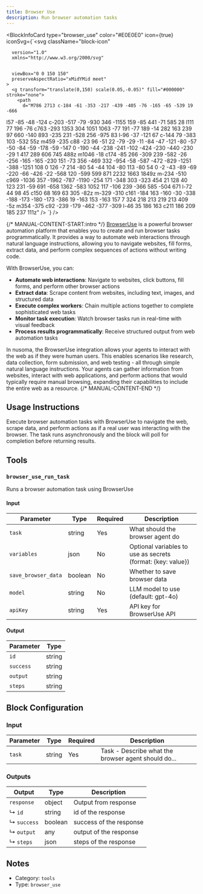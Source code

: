 ```yaml
---
title: Browser Use
description: Run browser automation tasks
---
```



<BlockInfoCard
  type="browser_use"
  color="#E0E0E0"
  icon={true}
  iconSvg={`<svg className="block-icon"
      
      version="1.0"
      xmlns="http://www.w3.org/2000/svg"
      
      
      viewBox="0 0 150 150"
      preserveAspectRatio="xMidYMid meet"
    >
      <g transform="translate(0,150) scale(0.05,-0.05)" fill="#000000" stroke="none">
        <path
          d="M786 2713 c-184 -61 -353 -217 -439 -405 -76 -165 -65 -539 19 -666
l57 -85 -48 -124 c-203 -517 -79 -930 346 -1155 159 -85 441 -71 585 28 l111
77 196 -76 c763 -293 1353 304 1051 1063 -77 191 -77 189 -14 282 163 239 97
660 -140 893 -235 231 -528 256 -975 83 l-96 -37 -121 67 c-144 79 -383 103
-532 55z m459 -235 c88 -23 96 -51 22 -79 -29 -11 -84 -47 -121 -80 -57 -50
-84 -59 -178 -59 -147 0 -190 -44 -238 -241 -102 -424 -230 -440 -230 -29 1
417 289 606 745 488z m1046 -18 c174 -85 266 -309 239 -582 -26 -256 -165
-165 -230 151 -73 356 -469 332 -954 -58 -587 -472 -829 -1251 -388 -1251 108
0 126 -7 214 -80 54 -44 104 -80 113 -80 54 0 -2 -43 -89 -69 -220 -66 -426
-22 -568 120 -599 599 871 2232 1663 1849z m-234 -510 c969 -1036 357 -1962
-787 -1190 -254 171 -348 303 -323 454 21 128 40 123 231 -59 691 -658 1362
-583 1052 117 -106 239 -366 585 -504 671 l-72 44 98 45 c150 68 169 63 305
-82z m-329 -310 c161 -184 163 -160 -30 -338 -188 -173 -180 -173 -386 19
-163 153 -163 157 7 324 218 213 219 213 409 -5z m354 -375 c92 -239 -179
-462 -377 -309 l-46 35 186 163 c211 186 209 185 237 111z"
        />
      </g>
    </svg>`}
/>

{/* MANUAL-CONTENT-START:intro */}
[BrowserUse](https://browser-use.com/) is a powerful browser automation platform that enables you to create and run browser tasks programmatically. It provides a way to automate web interactions through natural language instructions, allowing you to navigate websites, fill forms, extract data, and perform complex sequences of actions without writing code.

With BrowserUse, you can:

- **Automate web interactions**: Navigate to websites, click buttons, fill forms, and perform other browser actions
- **Extract data**: Scrape content from websites, including text, images, and structured data
- **Execute complex workers**: Chain multiple actions together to complete sophisticated web tasks
- **Monitor task execution**: Watch browser tasks run in real-time with visual feedback
- **Process results programmatically**: Receive structured output from web automation tasks

In nusoma, the BrowserUse integration allows your agents to interact with the web as if they were human users. This enables scenarios like research, data collection, form submission, and web testing - all through simple natural language instructions. Your agents can gather information from websites, interact with web applications, and perform actions that would typically require manual browsing, expanding their capabilities to include the entire web as a resource.
{/* MANUAL-CONTENT-END */}

## Usage Instructions

Execute browser automation tasks with BrowserUse to navigate the web, scrape data, and perform actions as if a real user was interacting with the browser. The task runs asynchronously and the block will poll for completion before returning results.

## Tools

### `browser_use_run_task`

Runs a browser automation task using BrowserUse

#### Input

| Parameter           | Type    | Required | Description                                                     |
| ------------------- | ------- | -------- | --------------------------------------------------------------- |
| `task`              | string  | Yes      | What should the browser agent do                                |
| `variables`         | json    | No       | Optional variables to use as secrets \(format: \{key: value\}\) |
| `save_browser_data` | boolean | No       | Whether to save browser data                                    |
| `model`             | string  | No       | LLM model to use \(default: gpt-4o\)                            |
| `apiKey`            | string  | Yes      | API key for BrowserUse API                                      |

#### Output

| Parameter | Type   |
| --------- | ------ |
| `id`      | string |
| `success` | string |
| `output`  | string |
| `steps`   | string |

## Block Configuration

### Input

| Parameter | Type   | Required | Description                                         |
| --------- | ------ | -------- | --------------------------------------------------- |
| `task`    | string | Yes      | Task - Describe what the browser agent should do... |

### Outputs

| Output      | Type    | Description             |
| ----------- | ------- | ----------------------- |
| `response`  | object  | Output from response    |
| ↳ `id`      | string  | id of the response      |
| ↳ `success` | boolean | success of the response |
| ↳ `output`  | any     | output of the response  |
| ↳ `steps`   | json    | steps of the response   |

## Notes

- Category: `tools`
- Type: `browser_use`

